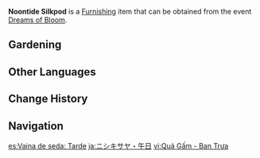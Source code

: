 {{Furnishing Infobox
|id             = 373809
|image          = Item Noontide Silkpod.png
|category       = Dreambloom
|quality        = 3
|description    = A Silkpod whose blooms are as radiant as the blazing noontime sun. No matter where you place it on a stand, it will naturally attract onlookers' attention.
|source1        = [[Dreams of Bloom]]
|event          = Dreams of Bloom
}}
'''Noontide Silkpod''' is a [[Furnishing]] item that can be obtained from the event [[Dreams of Bloom]].

==Gardening==
{{Recipe
|type = Luxuriant Glebe
|time = 10min
|Dreambloom: Silkpod Seed = 1
|sort = Dreambloom: Silkpod Seed
}}

==Other Languages==
{{Other Languages
|en      = Noontide Silkpod
|zhs     = 绣荚・午日
|zhs_rm  = Xiù Jiá - Wǔ Rì
|zht     = 繡莢・午日
|zht_rm  = Xiù Jiá - Wǔ Rì
|zh_tl   = 
|ja      = ニシキサヤ・午日
|ja_rm   = Nishiki-saya - Gojitsu{{Assumed}}
|ja_tl   = 
|ko      = 유홍초・오후의 볕
|ko_rm   = Yuhongcho - Ohu-ui Byeol
|ko_tl   = Cypress Vine - Star of the Afternoon
|es      = Vaina de seda: Tarde
|es_tl   = Silk Pod: Afternoon
|fr      = Cosse de soie «&nbsp;Soleil de midi&nbsp;»
|fr_tl   = Silkpod "Noonsun"
|ru      = Шёлковый стручок: Полдень
|ru_tl   = Silk Pod: Noon
|th      = Silkpod - ตะวันยามบ่าย
|th_rm   = 
|th_tl   = 
|vi      = Quả Gấm - Ban Trưa
|vi_tl   = 
|de      = Mittaghelle Seidenschote
|de_tl   = Noon Bright Silkpod
|id      = Noontide Silkpod
|pt      = Rosa-de-gueldres Sol do meio-dia
|pt_tl   = 
|tr      = Öğle Vakti İpekkozası
|tr_tl   = 
|it      = Parsonsia del meriggio
|it_tl   = 
}}

==Change History==
{{Change History|2.2}}

==Navigation==
{{Furnishing Navbox/Subsystems|curio}}

[[es:Vaina de seda: Tarde]]
[[ja:ニシキサヤ・午日]]
[[vi:Quả Gấm - Ban Trưa]]